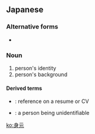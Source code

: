 ==Japanese==
{{ja-kanjitab|み|もと|yomi=kun}}

===Alternative forms===
* {{l|ja|身許}}

===Noun===
{{ja-noun|みもと}}

# person's identity
# person's background

====Derived terms====
* {{ja-r|身元照会先|みもと しょうかいさき}}: reference on a resume or CV
* {{ja-r|身元不明|みもと ふめい}}: a person being unidentifiable

[[ko:身元]]